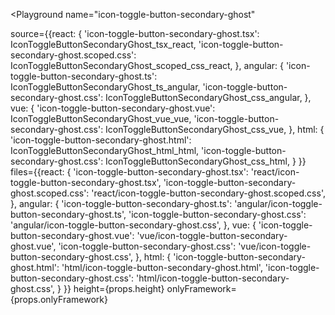

<Playground
  name="icon-toggle-button-secondary-ghost"
  
  source={{react: {
             'icon-toggle-button-secondary-ghost.tsx': IconToggleButtonSecondaryGhost_tsx_react,
             'icon-toggle-button-secondary-ghost.scoped.css': IconToggleButtonSecondaryGhost_scoped_css_react,
           },
           angular: {
             'icon-toggle-button-secondary-ghost.ts': IconToggleButtonSecondaryGhost_ts_angular,
             'icon-toggle-button-secondary-ghost.css': IconToggleButtonSecondaryGhost_css_angular,
           },
           vue: {
             'icon-toggle-button-secondary-ghost.vue': IconToggleButtonSecondaryGhost_vue_vue,
             'icon-toggle-button-secondary-ghost.css': IconToggleButtonSecondaryGhost_css_vue,
           },
           html: {
             'icon-toggle-button-secondary-ghost.html': IconToggleButtonSecondaryGhost_html_html,
             'icon-toggle-button-secondary-ghost.css': IconToggleButtonSecondaryGhost_css_html,
           }
}}
  files={{react: {
            'icon-toggle-button-secondary-ghost.tsx': 'react/icon-toggle-button-secondary-ghost.tsx',
            'icon-toggle-button-secondary-ghost.scoped.css': 'react/icon-toggle-button-secondary-ghost.scoped.css',
          },
          angular: {
            'icon-toggle-button-secondary-ghost.ts': 'angular/icon-toggle-button-secondary-ghost.ts',
            'icon-toggle-button-secondary-ghost.css': 'angular/icon-toggle-button-secondary-ghost.css',
          },
          vue: {
            'icon-toggle-button-secondary-ghost.vue': 'vue/icon-toggle-button-secondary-ghost.vue',
            'icon-toggle-button-secondary-ghost.css': 'vue/icon-toggle-button-secondary-ghost.css',
          },
          html: {
            'icon-toggle-button-secondary-ghost.html': 'html/icon-toggle-button-secondary-ghost.html',
            'icon-toggle-button-secondary-ghost.css': 'html/icon-toggle-button-secondary-ghost.css',
          }
}}
  height={props.height}
  onlyFramework={props.onlyFramework}
></Playground>
